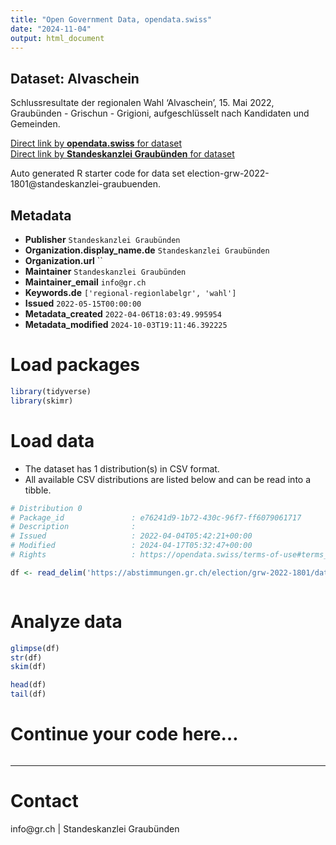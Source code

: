 ```yaml
---
title: "Open Government Data, opendata.swiss"
date: "2024-11-04"
output: html_document
---
```


## Dataset: Alvaschein

Schlussresultate der regionalen Wahl 'Alvaschein', 15. Mai 2022, Graubünden - Grischun - Grigioni, aufgeschlüsselt nach Kandidaten und Gemeinden.

[Direct link by **opendata.swiss** for dataset](https://opendata.swiss/de/dataset/alvaschein)<br>
[Direct link by **Standeskanzlei Graubünden** for dataset](https://abstimmungen.gr.ch/election/grw-2022-1801/data)

Auto generated R starter code for data set election-grw-2022-1801@standeskanzlei-graubuenden.

## Metadata

- **Publisher** `Standeskanzlei Graubünden`
- **Organization.display_name.de** `Standeskanzlei Graubünden`
- **Organization.url** ``
- **Maintainer** `Standeskanzlei Graubünden`
- **Maintainer_email** `info@gr.ch`
- **Keywords.de** `['regional-regionlabelgr', 'wahl']`
- **Issued** `2022-05-15T00:00:00`
- **Metadata_created** `2022-04-06T18:03:49.995954`
- **Metadata_modified** `2024-10-03T19:11:46.392225`


# Load packages

```r

library(tidyverse)
library(skimr)

```

# Load data

-   The dataset has 1 distribution(s) in CSV format.
-   All available CSV distributions are listed below and can be read into a tibble.

```r

# Distribution 0
# Package_id               : e76241d9-1b72-430c-96f7-ff6079061717
# Description              : 
# Issued                   : 2022-04-04T05:42:21+00:00
# Modified                 : 2024-04-17T05:32:47+00:00
# Rights                   : https://opendata.swiss/terms-of-use#terms_by

df <- read_delim('https://abstimmungen.gr.ch/election/grw-2022-1801/data-csv')



```

# Analyze data

```r

glimpse(df)
str(df)
skim(df)

head(df)
tail(df)

```

# Continue your code here...

```r

```

------------------------------------------------------------------------

# Contact

info@gr.ch | Standeskanzlei Graubünden
